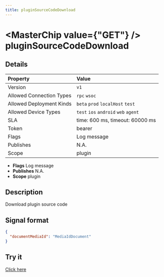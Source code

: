 ```yaml
---
title: pluginSourceCodeDownload
---
```



# <MasterChip value={"GET"} /> pluginSourceCodeDownload

## Details

| Property | Value | 
| :--- | :--- | 
| Version | `v1` |
| Allowed Connection Types | `rpc` `wsoc`  |
| Allowed Deployment Kinds | `beta` `prod` `localHost` `test`  |
| Allowed Device Types | `test` `ios` `android` `web` `agent`  |
| SLA | time: 600 ms, timeout: 60000 ms |
| Token | bearer |
| Flags | Log message |
| Publishes | N.A. |
| Scope | plugin |


- **Flags** Log message
- **Publishes** N.A.
- **Scope** plugin


## Description

Download plugin source code

## Signal format

```json
{
  "documentMediaId": "MediaIdDocument"
}
```

## Try it

[Click here](https://web.neome.ai/api?path=studio_studioMain_pluginSourceCodeDownload)

